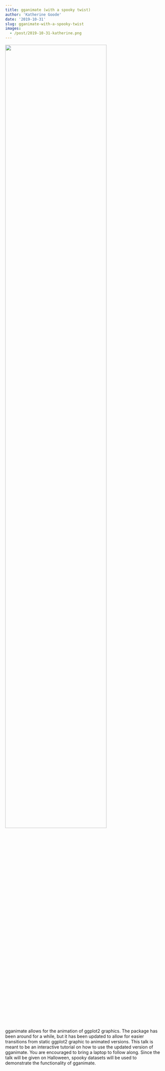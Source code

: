 ```yaml
---
title: gganimate (with a spooky twist)
author: 'Katherine Goode'
date: '2019-10-31'
slug: gganimate-with-a-spooky-twist
images:
  - /post/2019-10-31-katherine.png
---
```


![](/post/2019-10-31-katherine.png){width=80%}

gganimate allows for the animation of ggplot2 graphics. The package has been around for a while, but it has been updated to allow for easier transitions from static ggplot2 graphic to animated versions. This talk is meant to be an interactive tutorial on how to use the updated version of gganimate. You are encouraged to bring a laptop to follow along. Since the talk will be given on Halloween, spooky datasets will be used to demonstrate the functionality of gganimate.